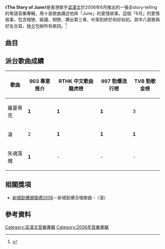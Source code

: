 {{Infobox album
| name       = The Story of June
| type       = [[專輯|專輯]]
| artist     = [[梁漢文|梁漢文]]
| cover      = The Story of June-Edmond Leung.jpg
| recorded   = 
<!-- 未知參數 | background = green -->
| released   = 2006年6月15日
| genre      = 粵語
| label      = [[金牌唱片|金牌唱片]]
| length     = 
| producer   = 
| reviews    = 
| prev_title = [[Effort_&_Love|Effort & Love]]
| prev_year  = 2004
| next_title = [[梁漢文集|梁漢文集]]
| next_year  = 2007
}}
《'''The Story of June'''》是香港歌手[[梁漢文|梁漢文]]於2006年6月推出的一張全story-telling的粵語音樂專輯，用十首歌曲講述他與「June」的愛情故事。這個「6月」的愛情故事，包含暗戀、結識、相戀、爆出第三者、吵架到終於和好如初。其中八首歌與好友合寫，[[林夕|林夕]]包辦所有歌詞。<ref>{{cite web|url=http://hk.apple.nextmedia.com/entertainment/art/20060702/6086089|title=梁漢文《The Story of June》勇氣可嘉|publisher=蘋果日報|date=2006-07-02|accessdate=2016-07-17|archive-date=2016-08-01|archive-url=https://web.archive.org/web/20160801045333/http://hk.apple.nextmedia.com/entertainment/art/20060702/6086089|dead-url=no}}</ref>

==曲目==
{{tracklist
| headline = 
| total_length = 37:14

| all_lyrics = [[林夕|林夕]]

| title1 = 戀愛盲
| music1 = [[梁漢文|梁漢文]]、[[陳奕迅|陳奕迅]]
| arranger1 = [[王雙駿|王雙駿]]
| producer1 = 王雙駿
| longnote1 = 
| length1 = 3:57

| title2 = 電梯男
| music2 = 梁漢文
| arranger2 = [[Ted_Lo|Ted Lo]]
| producer2 = [[雷頌德|雷頌德]]
| longnote2 = 
| length2 = 3:12

| title3 = Hey June
| music3 = 梁漢文、[[文慧林|文慧林]]
| arranger3 = [[劉志遠_(香港音樂人)|劉志遠]]
| producer3 = [[Eric_Kwok|Eric Kwok]]
| longnote3 = 
| length3 = 3:53

| title4 = 失魂落魄
| music4 = 梁漢文、Eric Kwok
| arranger4 = Eric Kwok
| producer4 = Eric Kwok
| longnote4 = 
| length4 = 3:08

| title5 = 白日夢
| music5 = 梁漢文、[[蔡德才|蔡德才]]
| arranger5 = 蔡德才、[[孫偉明|孫偉明]]
| producer5 = 蔡德才
| longnote5 = 
| length5 = 4:49

| title6 = 羅曼蒂克
| music6 = 梁漢文、[[于逸堯|-{于}-逸堯]]
| arranger6 = -{于}-逸堯
| producer6 = -{于}-逸堯
| longnote6 = 
| length6 = 3:40

| title7 = Y3
| music7 = 梁漢文、[[謝霆鋒|謝霆鋒]]
| arranger7 = 蔡德才
| producer7 = 蔡德才
| longnote7 = 
| length7 = 2:51

| title8 = 滾
| music8 = 雷頌德
| arranger8 = 雷頌德
| producer8 = 雷頌德
| note8 = [[楊千嬅|楊千嬅]]合唱
| longnote8 = 
| length8 = 4:05

| title9 = 戰後餘生
| music9 = 梁漢文、[[at17|at17]]
| arranger9 = 王雙駿
| producer9 = 王雙駿
| longnote9 = 
| length9 = 3:53

| title10 = 路漫漫
| music10 = 梁漢文、[[林一峰|林一峰]]
| arranger10 = -{于}-逸堯
| producer10 = -{于}-逸堯
| longnote10 = 
| length10 = 3:45
}}

==派台歌曲成績==
{| class="wikitable"
|-
!歌曲||903 專業推介||RTHK 中文歌曲龍虎榜||997 勁爆流行榜||TVB 勁歌金榜
|-
| 羅曼蒂克 || '''1''' || '''1''' || '''1''' || 3
|-
| 滾 || 2 || '''1''' || '''1''' || '''1'''
|-
| 失魂落魄 || '''1''' || - || - || -
|}

==相關獎項==
*[[2006年度新城勁爆頒獎禮得獎名單|新城勁爆頒獎禮2006]]－新城勁爆合唱歌曲 -〈滾〉

==參考資料==
{{Reflist}} 

{{梁漢文}}
[[Category:梁漢文音樂專輯|Category:梁漢文音樂專輯]]
[[Category:2006年音樂專輯|Category:2006年音樂專輯]]